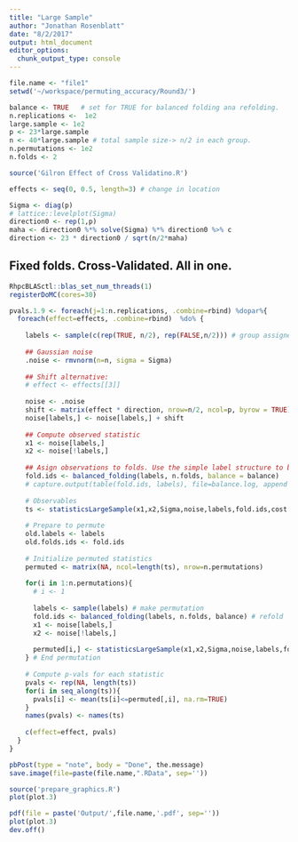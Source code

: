 ```yaml
---
title: "Large Sample"
author: "Jonathan Rosenblatt"
date: "8/2/2017"
output: html_document
editor_options: 
  chunk_output_type: console
---
```



```r
file.name <- "file1"
setwd('~/workspace/permuting_accuracy/Round3/')

balance <- TRUE   # set for TRUE for balanced folding ana refolding.
n.replications <-  1e2
large.sample <- 1e2
p <- 23*large.sample
n <- 40*large.sample # total sample size-> n/2 in each group.
n.permutations <- 1e2
n.folds <- 2

source('Gilron Effect of Cross Validatino.R')

effects <- seq(0, 0.5, length=3) # change in location

Sigma <- diag(p)
# lattice::levelplot(Sigma)
direction0 <- rep(1,p)
maha <- direction0 %*% solve(Sigma) %*% direction0 %>% c
direction <- 23 * direction0 / sqrt(n/2*maha)
```


## Fixed folds. Cross-Validated. All in one.
```r
RhpcBLASctl::blas_set_num_threads(1)
registerDoMC(cores=30)
```

```r
pvals.1.9 <- foreach(j=1:n.replications, .combine=rbind) %dopar%{
  foreach(effect=effects, .combine=rbind)  %do% {
    
    labels <- sample(c(rep(TRUE, n/2), rep(FALSE,n/2))) # group assignemt labels
    
    ## Gaussian noise
    .noise <- rmvnorm(n=n, sigma = Sigma)
    
    ## Shift alternative:
    # effect <- effects[[3]]
    
    noise <- .noise
    shift <- matrix(effect * direction, nrow=n/2, ncol=p, byrow = TRUE)
    noise[labels,] <- noise[labels,] + shift
    
    ## Compute observed statistic
    x1 <- noise[labels,]
    x2 <- noise[!labels,]
    
    ## Asign observations to folds. Use the simple label structure to balance folds.
    fold.ids <- balanced_folding(labels, n.folds, balance = balance)
    # capture.output(table(fold.ids, labels), file=balance.log, append = TRUE)
    
    # Observables 
    ts <- statisticsLargeSample(x1,x2,Sigma,noise,labels,fold.ids,cost.1,cost.2)
    
    # Prepare to permute
    old.labels <- labels
    old.folds.ids <- fold.ids
    
    # Initialize permuted statistics
    permuted <- matrix(NA, ncol=length(ts), nrow=n.permutations)
    
    for(i in 1:n.permutations){
      # i <- 1
      
      labels <- sample(labels) # make permutation
      fold.ids <- balanced_folding(labels, n.folds, balance) # refold
      x1 <- noise[labels,]
      x2 <- noise[!labels,]
      
      permuted[i,] <- statisticsLargeSample(x1,x2,Sigma,noise,labels,fold.ids,cost.1,cost.2)
    } # End permutation
    
    # Compute p-vals for each statistic
    pvals <- rep(NA, length(ts))
    for(i in seq_along(ts)){
      pvals[i] <- mean(ts[i]<=permuted[,i], na.rm=TRUE)
    }
    names(pvals) <- names(ts)
    
    c(effect=effect, pvals) 
  }
} 

pbPost(type = "note", body = "Done", the.message)
save.image(file=paste(file.name,".RData", sep=''))
```


```r
source('prepare_graphics.R')
plot(plot.3)
```

```r
pdf(file = paste('Output/',file.name,'.pdf', sep=''))
plot(plot.3)
dev.off()
```


